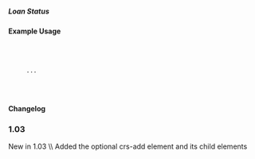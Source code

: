 ===== Loan Status ===== 
{{for revision 1.03}}
{{for release 1.03}}

==== Example Usage ====



  <crs-add>
  
    <loan-status year="" currency="" value-date=""> 
      ... 
    </loan-status>
   
  </crs-add>

==== Changelog ====
===1.03===
New in 1.03  \\
Added the optional crs-add element and its child elements